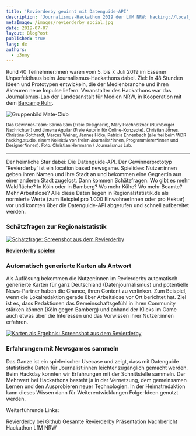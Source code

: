 ```yaml
---
title: 'Revierderby gewinnt mit Datenguide-API'
description: 'Journalismus-Hackathon 2019 der LfM NRW: hacking://local_media'
metaImage: /images/revierderby_social.jpg
date: 2019-07-07
layout: BlogPost
published: true
lang: de
authors:
  - p3nny
---
```



Rund 40 Teilnehmer:nnen waren vom 5. bis 7. Juli 2019 im Essener Unperfekthaus beim Journalismus-Hackathons dabei. Ziel: In 48 Stunden Ideen und Prototypen entwickeln, die der Medienbranche und ihren Akteuren neue Impulse liefern. Veranstalter des Hackathons war das [Journalismus-Lab](https://www.journalismuslab.de/) der Landesanstalt für Medien NRW, in Kooperation mit dem [Barcamp Ruhr](https://www.barcamp.ruhr/).

![Gruppenbild Mate-Club](./Gruppenbilder_Hackathon_2019.jpg)

<small>
  Das Gewinner-Team: Sarina Sam (Freie Designerin), Mary Hochholzner (Nürnberger
  Nachrichten) und Jimena Aguilar (Freie Autorin für Online-Konzepte). Christian
  Jörres, Christine Gotthardt, Marcus Weiner, Jannes Höke, Patricia Ennenbach
  (alle frei beim WDR hacking.studio, einem Kollektiv von freien
  Journalist*innen, Programmierer*innen und Designer*innen). Foto: Christian
  Herrmann / Journalismus Lab.
</small>

---

Der heimliche Star dabei: Die Datenguide-API. Der Gewinnerprototyp ‘Revierderby’ ist ein location based newsgame. Spielidee: Nutzer:innen geben ihren Namen und ihre Stadt an und bekommen eine Gegner:in aus einer anderen Stadt zugelost. Dann kommen Schätzfragen: Wo gibt es mehr Waldfläche? In Köln oder in Bamberg? Wo mehr Kühe? Wo mehr Beamte? Mehr Arbeitslose?
Alle diese Daten liegen in Regionalstatistik.de als normierte Werte (zum Beispiel pro 1.000 EinwohnerInnen oder pro Hektar) vor und konnten über die Datenguide-API abgerufen und schnell aufbereitet werden.

### Schätzfragen zur Regionalstatistik

[![Schätzfrage: Screenshot aus dem Revierderby](./screenshot_quiz.png)](https://revierderby.hacking.studio)

**[Revierderby spielen](https://revierderby.hacking.studio)**

### Automatisch generierte Karten als Antwort

Als Auflösung bekommen die Nutzer:innen im Revierderby automatisch generierte Karten für ganz Deutschland (Datenjournalismus) und potentielle News-Partner haben die Chance, ihren Content zu verlinken. Zum Beispiel, wenn die Lokalredaktion gerade über Arbeitslose vor Ort berichtet hat.
Ziel ist es, dass Redaktionen das Gemeinschaftsgefühl in ihren Community stärken können (Köln gegen Bamberg) und anhand der Klicks im Game auch etwas über die Interessen und das Vorwissen ihrer Nutzer:innen erfahren.

[![Karten als Ergebnis: Screenshot aus dem Revierderby](./screenshot_map.png)](https://revierderby.hacking.studio)

### Erfahrungen mit Newsgames sammeln

Das Ganze ist ein spielerischer Usecase und zeigt, dass mit Datenguide statistische Daten für Journalist:innen leichter zugänglich gemacht werden. Beim Hackday konnten wir Erfahrungen mit der Schnittstelle sammeln. Der Mehrwert bei Hackathons besteht ja in der Vernetzung, dem gemeinsamen Lernen und den Ausprobieren neuer Technologien. In der Heimatredaktion kann dieses Wissen dann für Weiterentwicklungen Folge-Ideen genutzt werden.

Weiterführende Links:

<ArrowLink href="https://github.com/hackingstudio/locationbased-newsgame">
  Revierderby bei Github
</ArrowLink>
<ArrowLink href="https://docs.google.com/presentation/d/1vELWMovUadKngMH6rrAGuOCKfwApN07Hf1kDvwgIaWk/edit?usp=sharing">
  Gesamte Revierderby Präsentation
</ArrowLink>
<ArrowLink href="https://www.journalismuslab.de/2019/05/02/hackathon-hacking-local_media/">
  Nachbericht Hackathon LfM NRW
</ArrowLink>
